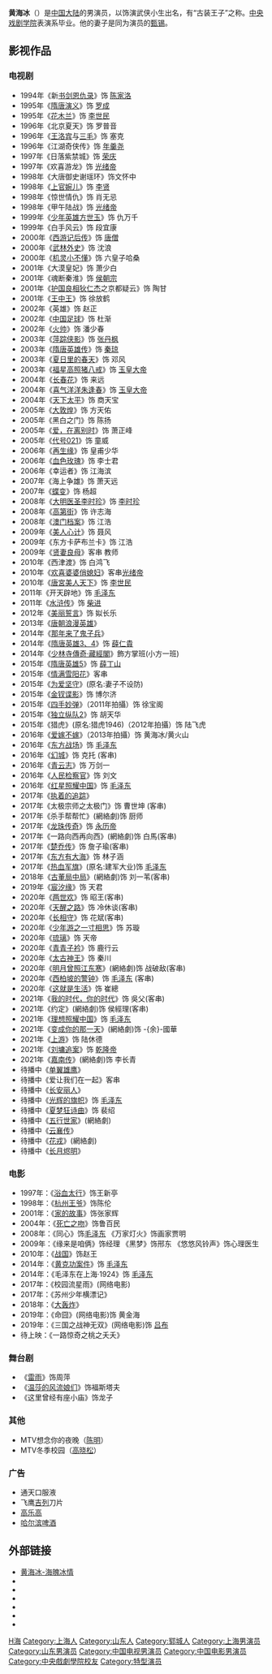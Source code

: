 {{艺人
| 姓名     = 黄海冰
| 类型     = 男演员
| 图片     = 
| 图片尺寸 = 
| 图片简介 = 
| 原名     = 
| 外文名   = 
| 外文     = 
| 罗马拼音 = Huang Hai Bing
| 英文名   = 
| 绰号     = 
| 其他艺名 = 
| 国籍     = {{PRC}}
| 民族     = [[汉族|汉族]]
| 籍贯     = [[山东|山东]][[郓城|郓城]]
| 出生日期 = {{Birth_date_and_age|1973|7|23}}
| 出生地点 = {{PRC}}[[上海市|上海市]]
| 逝世日期 = 
| 逝世地点 = 
| 职业     = [[演員|演員]]
| 语言     = [[汉语|汉语]]
| imdb     = 4407979
| 配偶     = {{marriage|閻妍|2006|2012|reason=divorced}}<br />{{marriage|甄錫|2013}}
| 儿女     = 儿子：谙谙（{{age|2014|6|30}}歲）
| 教育程度 = [[中央戏剧学院|中央戏剧学院]]表演系
}}
'''黄海冰'''（{{bd|1973年|7月23日|catIdx=Huang,黄}}）是[[中国大陆|中国大陆]]的男演员，以饰演武侠小生出名，有“古装王子”之称。[[中央戏剧学院|中央戏剧学院]]表演系毕业。他的妻子是同为演员的[[甄锡|甄锡]]。

== 影视作品 ==
=== 电视剧 ===
*1994年《新[[书剑恩仇录|书剑恩仇录]]》饰 [[陳家洛_(書劍恩仇錄)|陈家洛]]
*1995年《[[隋唐演义|隋唐演义]]》饰 [[罗成|罗成]]
*1995年《[[花木兰|花木兰]]》饰 [[李世民|李世民]]
*1996年《北京夏天》饰 罗普音 
*1996年《[[王洛宾|王洛宾]]与[[三毛|三毛]]》饰 塞克 
*1996年《江湖奇侠传》饰 [[年羹尧|年羹尧]]
*1997年《日落紫禁城》饰 [[荣庆|荣庆]]
*1997年《欢喜游龙》饰 [[光绪帝|光绪帝]]
*1998年《大唐御史谢瑶环》饰文怀中
*1998年《[[上官婉儿_(1998年电视剧)|上官婉儿]]》饰 [[李贤|李贤]]
*1998年《惊世情仇》饰 肖无忌
*1998年《甲午陆战》饰 [[光绪帝|光绪帝]]
*1999年《[[少年英雄方世玉|少年英雄方世玉]]》饰 仇万千
*1999年《白手风云》饰 段宜康
*2000年《[[西游记后传|西游记后传]]》饰 [[唐僧|唐僧]] 
*2000年《[[武林外史_(2001年电视剧)|武林外史]]》饰 沈浪
*2000年《[[机灵小不懂|机灵小不懂]]》饰 六皇子哈桑
*2001年《大漠皇妃》饰 萧少白 
*2001年《魂断秦淮》饰 [[侯朝宗|侯朝宗]]
*2001年《[[护国良相狄仁杰|护国良相狄仁杰]]之京都疑云》饰 陶甘
*2001年《[[王中王|王中王]]》饰 徐放鹤 
*2002年《英雄》饰 赵正      
*2002年《[[中国足球|中国足球]]》饰 杜渐
*2002年《[[火帅|火帅]]》饰 潘少春
*2003年《[[萍踪侠影|萍踪侠影]]》饰 [[张丹枫|张丹枫]]
*2003年《[[隋唐英雄传_(电视剧)|隋唐英雄传]]》饰 [[秦琼|秦琼]]
*2003年《[[夏日里的春天|夏日里的春天]]》饰 邓风
*2003年《[[福星高照猪八戒|福星高照猪八戒]]》饰 [[玉皇大帝|玉皇大帝]]
*2004年《[[长春花|长春花]]》饰 来远
*2004年《[[喜气洋洋朱逢春|喜气洋洋朱逢春]]》饰 [[玉皇大帝|玉皇大帝]]
*2004年《[[天下太平_(電視劇)|天下太平]]》饰 商天宝
*2005年《[[大敦煌|大敦煌]]》饰 方天佑
*2005年《黑白之门》饰 陈扬
*2005年《[[爱，在离别时|爱，在离别时]]》饰 萧正峰
*2005年《[[代号021|代号021]]》饰 童威
*2006年《[[再生缘|再生缘]]》饰 皇甫少华
*2006年《[[血色玫瑰|血色玫瑰]]》饰 李士君
*2006年《幸运者》饰 江海滨
*2007年《海上争雄》饰 萧天远
*2007年《[[蝶变|蝶变]]》饰 杨超
*2008年《[[大明医圣李时珍|大明医圣李时珍]]》饰 [[李时珍|李时珍]]
*2008年《[[高第街|高第街]]》饰 许志海
*2008年《[[澳门档案|澳门档案]]》饰 江浩
*2009年《[[美人心计|美人心计]]》饰 聂风
*2009年《东方卡萨布兰卡》饰 江浩
*2009年《[[贤妻良母|贤妻良母]]》客串 教师
*2010年《西津渡》饰 白鸿飞
*2010年《[[欢喜婆婆俏媳妇|欢喜婆婆俏媳妇]]》客串[[光绪帝|光绪帝]]
*2010年《[[唐宮美人天下|唐宮美人天下]]》饰 [[李世民|李世民]]
*2011年《开天辟地》饰 [[毛泽东|毛泽东]]
*2011年《[[水浒传_(2011年电视剧)|水浒传]]》饰 [[柴进|柴进]]
*2012年《[[美丽誓言|美丽誓言]]》饰 姒长乐
*2013年《[[唐朝浪漫英雄|唐朝浪漫英雄]]》
*2014年《[[那年来了鬼子兵|那年来了鬼子兵]]》
*2014年《[[隋唐英雄_(2014年电视剧)|隋唐英雄3、4]]》饰 [[薛仁貴|薛仁貴]]
*2014年《[[少林寺傳奇·藏經閣|少林寺傳奇·藏經閣]]》飾方掌班(小方一班)
*2015年《[[隋唐英雄_(2015年电视剧)|隋唐英雄5]]》饰 [[薛丁山|薛丁山]]
*2015年《[[情满雪阳花|情满雪阳花]]》客串
*2015年《[[为爱坚守|为爱坚守]]》(原名:妻子不设防)
*2015年《[[金钗谍影|金钗谍影]]》饰 博尔济
*2015年《[[四手妙弹|四手妙弹]]》（2011年拍攝）饰 徐宝阁
*2015年《[[独立纵队2|独立纵队2]]》饰 胡天华
*2015年《猎虎》(原名:猎虎1946)（2012年拍攝）饰 陆飞虎
*2016年《[[爱嫁不嫁|爱嫁不嫁]]》（2013年拍攝）饰 黄海冰/黄火山
*2016年《[[东方战场|东方战场]]》饰 [[毛泽东|毛泽东]]
*2016年《[[幻城|幻城]]》饰 克托 (客串)
*2016年《[[青云志|青云志]]》饰 万剑一
*2016年《[[人民检察官|人民检察官]]》饰 刘文
*2016年《[[红星照耀中国_(电视剧)|红星照耀中国]]》饰 [[毛泽东|毛泽东]]
*2017年《[[执着的追踪|执着的追踪]]》
*2017年《太极宗师之太极门》饰 曹世坤 (客串)
*2017年《杀手帮帮忙》(網絡劇)饰 厨师
*2017年《[[龙珠传奇|龙珠传奇]]》饰 [[永历帝|永历帝]] 
*2017年《一路向西再向西》(網絡劇)饰 白馬(客串)
*2017年《[[楚乔传|楚乔传]]》饰 詹子瑜(客串)
*2017年《[[东方有大海|东方有大海]]》饰 林子涵
*2017年《[[热血军旗|热血军旗]]》(原名:建军大业)饰 [[毛泽东|毛泽东]] 
*2018年《[[古董局中局|古董局中局]]》(網絡劇)饰 刘一苇(客串)
*2019年《[[宸汐缘|宸汐缘]]》饰 天君
*2020年《[[两世欢|两世欢]]》饰 昭王(客串)
*2020年《[[天醒之路|天醒之路]]》饰 冷休谈(客串)
*2020年《[[长相守|长相守]]》饰 花斌(客串)
*2020年《[[少年游之一寸相思|少年游之一寸相思]]》饰 苏璇
*2020年《[[琉璃_(电视剧)|琉璃]]》饰 天帝
*2020年《[[青青子衿|青青子衿]]》饰 鹿行云
*2020年《[[太古神王|太古神王]]》饰 秦川
*2020年《[[明月曾照江东寒|明月曾照江东寒]]》(網絡劇)饰 战破敌(客串)
*2020年《[[西柏坡的警钟|西柏坡的警钟]]》饰 [[毛泽东|毛泽东]] (客串)
*2020年《[[这就是生活_(电视剧)|这就是生活]]》饰 崔總 
*2021年《[[我的时代，你的时代|我的时代，你的时代]]》饰 吳父(客串)
*2021年《约定》(網絡劇)饰 侯經理(客串)
*2021年《[[理想照耀中国#抉择|理想照耀中国]]》饰 [[毛泽东|毛泽东]]
*2021年《[[变成你的那一天|变成你的那一天]]》(網絡劇)饰 -{余}-國華
*2021年《[[上游_(电视剧)|上游]]》饰 陆休德
*2021年《[[刘墉追案|刘墉追案]]》饰 [[乾隆帝|乾隆帝]]
*2021年《[[嘉南传|嘉南传]]》(網絡劇)饰 李长青
*待播中《[[单翼雄鹰|单翼雄鹰]]》
*待播中《爱让我们在一起》客串
*待播中《[[长安丽人|长安丽人]]》
*待播中《[[光辉的旗帜|光辉的旗帜]]》饰 [[毛泽东|毛泽东]]
*待播中《[[夏梦狂诗曲|夏梦狂诗曲]]》饰 裴绍
*待播中《[[五行世家|五行世家]]》(網絡劇)
*待播中《[[云襄传|云襄传]]》
*待播中《[[花戎|花戎]]》(網絡劇)
*待播中《[[长月烬明|长月烬明]]》

===电影===
*1997年：《[[浴血太行|浴血太行]]》饰王新亭 
*1998年：《[[杭州王爷|杭州王爷]]》饰陈伦 
*2001年：《[[家的故事|家的故事]]》饰张家辉 
*2004年：《[[死亡之吻|死亡之吻]]》饰鲁百民
*2008年：《同心》饰[[毛泽东|毛泽东]] 《万家灯火》饰画家贾明
*2009年：《缘来是咱俩》饰经理 《黑梦》饰邢东 《悠悠风铃声》饰心理医生
*2010年：《[[战国_(电影)|战国]]》饰赵王
*2014年：《[[黄克功案件|黄克功案件]]》饰 [[毛泽东|毛泽东]]
*2014年：《毛泽东在上海·1924》饰 [[毛泽东|毛泽东]]
*2017年：《校园流星雨》(网络电影)
*2017年：《苏州少年横漂记》
*2018年：《[[大轰炸|大轰炸]]》
*2019年：《命囧》(网络电影)饰 黄金海
*2019年：《三国之战神无双》(网络电影)饰 [[吕布|吕布]]
*待上映：《一路惊奇之桃之夭夭》

=== 舞台剧 ===
*《[[雷雨_(話劇)|雷雨]]》饰周萍
*《[[温莎的风流娘们|温莎的风流娘们]]》饰福斯塔夫
*《这里曾经有座小庙》饰龙子

===其他===
*MTV想念你的夜晚（[[陈明|陈明]]） 
*MTV冬季校园（[[高晓松|高晓松]]）

=== 广告 ===
*通天口服液
*飞鹰[[吉列公司|吉列]]刀片
*[[高乐高|高乐高]]
*[[哈尔滨啤酒|哈尔滨啤酒]]

==外部链接==
* [http://www.haibing.com/ 黄海冰-海魄冰情] {{Wayback|url=http://www.haibing.com/ |date=20200404111000 }}
*{{新浪博客|huanghaibing}}
*{{Sinaweibo|huanghaibing}}
* {{imdb name|4407979}}{{en}}
* {{hkmdb name|54979}}
* {{douban people}}
* {{Mtime people|1260070}}
{{DEFAULTSORT:H黃}}
[[Category:黄姓|H海]]
[[Category:上海人|Category:上海人]]
[[Category:山东人|Category:山东人]]
[[Category:郓城人|Category:郓城人]]
[[Category:上海男演员|Category:上海男演员]] 
[[Category:山东男演员|Category:山东男演员]]
[[Category:中国电视男演员|Category:中国电视男演员]]
[[Category:中国电影男演员|Category:中国电影男演员]]
[[Category:中央戲劇學院校友|Category:中央戲劇學院校友]]
[[Category:特型演员|Category:特型演员]]